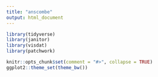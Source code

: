 ```yaml
---
title: "anscombe"
output: html_document
---
```


```r
library(tidyverse)
library(janitor)
library(visdat)
library(patchwork)

knitr::opts_chunk$set(comment = "#>", collapse = TRUE)
ggplot2::theme_set(theme_bw())
```